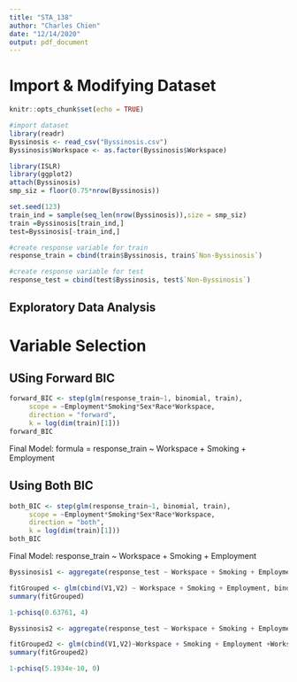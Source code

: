 ```yaml
---
title: "STA_138"
author: "Charles Chien"
date: "12/14/2020"
output: pdf_document
---
```


# Import & Modifying Dataset
```r
knitr::opts_chunk$set(echo = TRUE)

#import dataset
library(readr)
Byssinosis <- read_csv("Byssinosis.csv")
Byssinosis$Workspace <- as.factor(Byssinosis$Workspace)

library(ISLR)
library(ggplot2)
attach(Byssinosis)
smp_siz = floor(0.75*nrow(Byssinosis))

set.seed(123)  
train_ind = sample(seq_len(nrow(Byssinosis)),size = smp_siz)  
train =Byssinosis[train_ind,] 
test=Byssinosis[-train_ind,]

#create response variable for train
response_train = cbind(train$Byssinosis, train$`Non-Byssinosis`)

#create response variable for test
response_test = cbind(test$Byssinosis, test$`Non-Byssinosis`)
```
## Exploratory Data Analysis



# Variable Selection


## USing Forward BIC
```r
forward_BIC <- step(glm(response_train~1, binomial, train),
     scope = ~Employment*Smoking*Sex*Race*Workspace,
     direction = "forward",
     k = log(dim(train)[1]))
forward_BIC
```

Final Model: formula = response_train ~ Workspace + Smoking + Employment

## Using Both BIC
```r
both_BIC <- step(glm(response_train~1, binomial, train),
     scope = ~Employment*Smoking*Sex*Race*Workspace,
     direction = "both",
     k = log(dim(train)[1]))
both_BIC
```

Final Model: response_train ~ Workspace + Smoking + Employment


```r
Byssinosis1 <- aggregate(response_test ~ Workspace + Smoking + Employment,FUN = sum, data = test)

fitGrouped <- glm(cbind(V1,V2) ~ Workspace + Smoking + Employment, binomial, Byssinosis1)
summary(fitGrouped)

1-pchisq(0.63761, 4)
```

```r
Byssinosis2 <- aggregate(response_test ~ Workspace + Smoking + Employment +Workspace:Smoking + Workspace:Employment + Smoking:Employment,FUN = sum, data = test)

fitGrouped2 <- glm(cbind(V1,V2)~Workspace + Smoking + Employment +Workspace:Smoking + Workspace:Employment + Smoking:Employment, binomial, Byssinosis2)
summary(fitGrouped2)

1-pchisq(5.1934e-10, 0)
```












